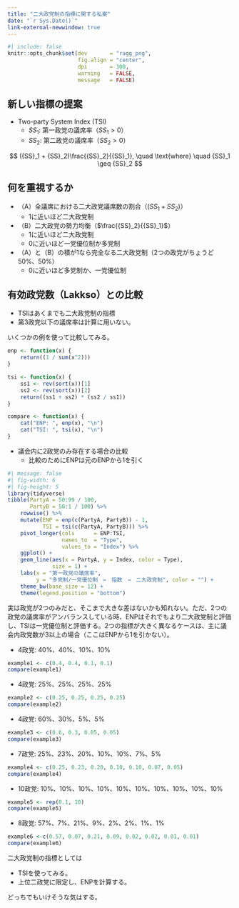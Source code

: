 ```yaml
---
title: "二大政党制の指標に関する私案"
date: "`r Sys.Date()`"
link-external-newwindow: true
---
```


```r
#| include: false
knitr::opts_chunk$set(dev       = "ragg_png",
                      fig.align = "center",
                      dpi       = 300,
                      warning   = FALSE,
                      message   = FALSE)
```

## 新しい指標の提案

* Two-party System Index (TSI)
   * ${SS}_1$: 第一政党の議席率（${SS}_1 > 0$）
   * ${SS}_2$: 第二政党の議席率（${SS}_2 > 0$）

$$
({SS}_1 + {SS}_2)\frac{{SS}_2}{{SS}_1}, \quad \text{where} \quad {SS}_1 \geq {SS}_2
$$

## 何を重視するか

* （A）全議席における二大政党議席数の割合（$({SS}_1 + {SS}_2)$）
   * 1に近いほど二大政党制
* （B）二大政党の勢力均衡（$\frac{{SS}_2}{{SS}_1}$）
   * 1に近いほど二大政党制
   * 0に近いほど一党優位制か多党制
* （A）と（B）の積が1なら完全なる二大政党制（2つの政党がちょうど50%、50%）
   * 0に近いほど多党制か、一党優位制

## 有効政党数（Lakkso）との比較

* TSIはあくまでも二大政党制の指標
* 第3政党以下の議席率は計算に用いない。

いくつかの例を使って比較してみる。

```r
enp <- function(x) {
    return((1 / sum(x^2)))
}

tsi <- function(x) {
    ss1 <- rev(sort(x))[1]
    ss2 <- rev(sort(x))[2]
    return((ss1 + ss2) * (ss2 / ss1))
}

compare <- function(x) {
    cat("ENP: ", enp(x), "\n")
    cat("TSI: ", tsi(x), "\n")
}
```

* 議会内に2政党のみ存在する場合の比較
   * 比較のためにENPは元のENPから1を引く

```r
#| message: false
#| fig-width: 6
#| fig-height: 5
library(tidyverse)
tibble(PartyA = 50:99 / 100,
       PartyB = 50:1 / 100) %>%
    rowwise() %>%
    mutate(ENP = enp(c(PartyA, PartyB)) - 1,
           TSI = tsi(c(PartyA, PartyB))) %>%
    pivot_longer(cols      = ENP:TSI,
                 names_to  = "Type",
                 values_to = "Index") %>%
    ggplot() +
    geom_line(aes(x = PartyA, y = Index, color = Type), 
              size = 1) +
    labs(x = "第一政党の議席率", 
         y = "多党制/一党優位制　←　指数　→　二大政党制", color = "") +
    theme_bw(base_size = 12) +
    theme(legend.position = "bottom")
```

実は政党が2つのみだと、そこまで大きな差はないかも知れない。ただ、2つの政党の議席率がアンバランスしている時、ENPはそれでもより二大政党制と評価し、TSIは一党優位制と評価する。2つの指標が大きく異なるケースは、主に議会内政党数が3以上の場合（ここはENPから1を引かない）。

* 4政党: 40%、40%、10%、10%

```r
example1 <- c(0.4, 0.4, 0.1, 0.1)
compare(example1)
```

* 4政党: 25%、25%、25%、25%

```r
example2 <- c(0.25, 0.25, 0.25, 0.25)
compare(example2)
```

* 4政党: 60%、30%、5%、5%

```r
example3 <- c(0.6, 0.3, 0.05, 0.05)
compare(example3)
```

* 7政党: 25%、23%、20%、10%、10%、7%、5%

```r
example4 <- c(0.25, 0.23, 0.20, 0.10, 0.10, 0.07, 0.05)
compare(example4)
```

* 10政党: 10%、10%、10%、10%、10%、10%、10%、10%、10%、10%

```r
example5 <- rep(0.1, 10)
compare(example5)
```

* 8政党: 57%、7%、21%、9%、2%、2%、1%、1%

```r
example6 <-c(0.57, 0.07, 0.21, 0.09, 0.02, 0.02, 0.01, 0.01)
compare(example6)
```

二大政党制の指標としては

* TSIを使ってみる。
* 上位二政党に限定し、ENPを計算する。

どっちでもいけそうな気はする。